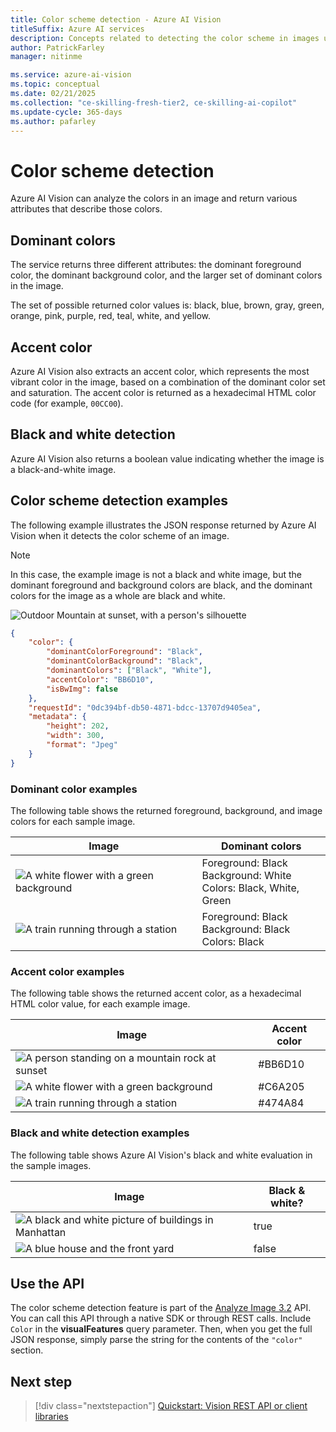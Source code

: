 ```yaml
---
title: Color scheme detection - Azure AI Vision
titleSuffix: Azure AI services
description: Concepts related to detecting the color scheme in images using the Azure AI Vision API.
author: PatrickFarley
manager: nitinme

ms.service: azure-ai-vision
ms.topic: conceptual
ms.date: 02/21/2025
ms.collection: "ce-skilling-fresh-tier2, ce-skilling-ai-copilot"
ms.update-cycle: 365-days
ms.author: pafarley
---
```


# Color scheme detection

Azure AI Vision can analyze the colors in an image and return various attributes that describe those colors. 

## Dominant colors
The service returns three different attributes: the dominant foreground color, the dominant background color, and the larger set of dominant colors in the image.

The set of possible returned color values is: black, blue, brown, gray, green, orange, pink, purple, red, teal, white, and yellow.

## Accent color
Azure AI Vision also extracts an accent color, which represents the most vibrant color in the image, based on a combination of the dominant color set and saturation. The accent color is returned as a hexadecimal HTML color code (for example, `00CC00`).

## Black and white detection
Azure AI Vision also returns a boolean value indicating whether the image is a black-and-white image.

## Color scheme detection examples

The following example illustrates the JSON response returned by Azure AI Vision when it detects the color scheme of an image. 

> [!NOTE]
> In this case, the example image is not a black and white image, but the dominant foreground and background colors are black, and the dominant colors for the image as a whole are black and white.

![Outdoor Mountain at sunset, with a person's silhouette](./Images/mountain_vista.png)

```json
{
    "color": {
        "dominantColorForeground": "Black",
        "dominantColorBackground": "Black",
        "dominantColors": ["Black", "White"],
        "accentColor": "BB6D10",
        "isBwImg": false
    },
    "requestId": "0dc394bf-db50-4871-bdcc-13707d9405ea",
    "metadata": {
        "height": 202,
        "width": 300,
        "format": "Jpeg"
    }
}
```

### Dominant color examples

The following table shows the returned foreground, background, and image colors for each sample image.

| Image | Dominant colors |
|-------|-----------------|
|![A white flower with a green background](./Images/flower.png)| Foreground: Black<br/>Background: White<br/>Colors: Black, White, Green|
![A train running through a station](./Images/train_station.png) | Foreground: Black<br/>Background: Black<br/>Colors: Black |

### Accent color examples

 The following table shows the returned accent color, as a hexadecimal HTML color value, for each example image.

| Image | Accent color |
|-------|--------------|
|![A person standing on a mountain rock at sunset](./Images/mountain_vista.png) | #BB6D10 |
|![A white flower with a green background](./Images/flower.png) | #C6A205 |
|![A train running through a station](./Images/train_station.png) | #474A84 |

### Black and white detection examples

The following table shows Azure AI Vision's black and white evaluation in the sample images.

| Image | Black & white? |
|-------|----------------|
|![A black and white picture of buildings in Manhattan](./Images/bw_buildings.png) | true |
|![A blue house and the front yard](./Images/house_yard.png) | false |

## Use the API

The color scheme detection feature is part of the [Analyze Image 3.2](/rest/api/computervision/analyze-image?view=rest-computervision-v3.2) API. You can call this API through a native SDK or through REST calls. Include `Color` in the **visualFeatures** query parameter. Then, when you get the full JSON response, simply parse the string for the contents of the `"color"` section.

## Next step

> [!div class="nextstepaction"]
> [Quickstart: Vision REST API or client libraries](./quickstarts-sdk/image-analysis-client-library.md?pivots=programming-language-csharp)
